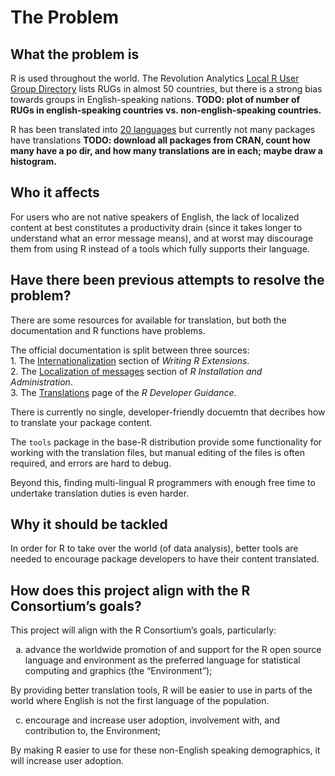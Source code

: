 # The Problem
<!-- 
Outlining the issue / weak point / problem to be solved by this proposal. This should be a compelling section that sets the reader up for the next section - the proposed solution!

It is important to cover:

 - [ ] What the problem is
 - [ ] Who it affects
 - [ ] Have there been previous attempts to resolve the problem
 - [ ] Why it should be tackled
-->

## What the problem is

R is used throughout the world.  The Revolution Analytics [Local R User Group Directory](http://blog.revolutionanalytics.com/local-r-groups.html) lists RUGs in almost 50 countries, but there is a strong bias towards groups in English-speaking nations.  **TODO: plot of number of RUGs in english-speaking countries vs. non-english-speaking countries.**

R has been translated into [20 languages](http://developer.r-project.org/TranslationTeams.html) but currently not many packages have translations **TODO: download all packages from CRAN, count how many have a po dir, and how many translations are in each; maybe draw a histogram.**

## Who it affects

For users who are not native speakers of English, the lack of localized content at best constitutes a productivity drain (since it takes longer to understand what an error message means), and at worst may discourage them from using R instead of a tools which fully supports their language.

## Have there been previous attempts to resolve the problem?

There are some resources for available for translation, but both the documentation and R functions have problems.

The official documentation is split between three sources:  
1. The [Internationalization](http://cran.r-project.org/doc/manuals/r-devel/R-exts.html#Internationalization) section of *Writing R Extensions*.  
2. The [Localization of messages](http://cran.r-project.org/doc/manuals/r-devel/R-admin.html#Localization-of-messages) section of *R Installation and Administration*.  
3. The [Translations](http://developer.r-project.org/Translations30.html) page of the *R Developer Guidance*.  

There is currently no single, developer-friendly docuemtn that decribes how to translate your package content.

The `tools` package in the base-R distribution provide some functionality for working with the translation files, but manual editing of the files is often required, and errors are hard to debug.

Beyond this, finding multi-lingual R programmers with enough free time to undertake translation duties is even harder. 

## Why it should be tackled

In order for R to take over the world (of data analysis), better tools are needed to encourage package developers to have their content translated.

## How does this project align with the R Consortium's goals?

This project will align with the R Consortium's goals, particularly:

(a) advance the worldwide promotion of and support for the R open source language and environment as the preferred language for statistical computing and graphics (the “Environment”);

By providing better translation tools, R will be easier to use in parts of the world where English is not the first language of the population.

(c) encourage and increase user adoption, involvement with, and contribution to, the Environment; 

By making R easier to use for these non-English speaking demographics, it will increase user adoption.

